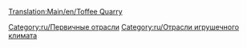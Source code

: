 [[Translation:Main/en/Toffee Quarry]]{{en/-}}
{{ru/Промышленность| Изображение=ToffeeQuarry.png
| имя=Ирисовый карьер
| Климат=[[Main/en/Климат/Ru#Игрушечный|Игрушечный]]
| Принимает=ничего
| Производит=[[Main/ru/Ириски|Ириски]]
| Примечания=Не представлен в других [[Main/ru/Климат|климатах]].
}}

{{ru/Navbox Промышленность}}

[[Category:ru/Первичные отрасли]]
[[Category:ru/Отрасли игрушечного климата]]